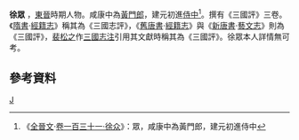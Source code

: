 '''徐眾''' {{BD|？年||？年||catIdx=S}}，[[東晉|東晉]]時期人物。咸康中為[[黃門郎|黃門郎]]，建元初進[[侍中|侍中]]<ref>《[[全上古三代秦漢三國六朝文|全晉文]]·[[s:全晉文/卷一百三十一#徐众|卷一百三十一·徐众]]》：眾，咸康中為黃門郎，建元初進侍中</ref>。撰有《三國評》三卷。《[[隋書|隋書]]·[[s:隋書/卷33#正史|經籍志]]》稱其為《三國志評》，《[[舊唐書|舊唐書]]·[[s:舊唐書/卷46#雜史|經籍志]]》與《[[新唐書|新唐書]]·[[s:新唐書/卷058|藝文志]]》則為《三國評》，[[裴松之|裴松之]]作[[三國志注|三國志注]]引用其文獻時稱其為《三國評》。徐眾本人詳情無可考。

==參考資料==
{{Reflist}}
{{晉朝人物小作品}}
[[Category:徐姓|J]]